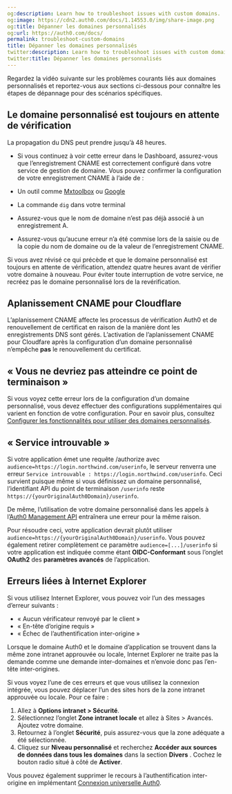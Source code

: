 ```yaml
---
og:description: Learn how to troubleshoot issues with custom domains.
og:image: https://cdn2.auth0.com/docs/1.14553.0/img/share-image.png
og:title: Dépanner les domaines personnalisés
og:url: https://auth0.com/docs/
permalink: troubleshoot-custom-domains
title: Dépanner les domaines personnalisés
twitter:description: Learn how to troubleshoot issues with custom domains.
twitter:title: Dépanner les domaines personnalisés
---
```


Regardez la vidéo suivante sur les problèmes courants liés aux domaines personnalisés et reportez-vous aux sections ci-dessous pour connaître les étapes de dépannage pour des scénarios spécifiques.



## Le domaine personnalisé est toujours en attente de vérification

La propagation du DNS peut prendre jusqu’à 48 heures.

* Si vous continuez à voir cette erreur dans le Dashboard, assurez-vous que l’enregistrement CNAME est correctement configuré dans votre service de gestion de domaine. Vous pouvez confirmer la configuration de votre enregistrement CNAME à l’aide de :

* Un outil comme [Mxtoolbox](https://mxtoolbox.com/DNSLookup.aspx) ou [Google](https://dns.google.com)
* La commande `dig` dans votre terminal
* Assurez-vous que le nom de domaine n’est pas déjà associé à un enregistrement A.
* Assurez-vous qu’aucune erreur n’a été commise lors de la saisie ou de la copie du nom de domaine ou de la valeur de l’enregistrement CNAME.

Si vous avez révisé ce qui précède et que le domaine personnalisé est toujours en attente de vérification, attendez quatre heures avant de vérifier votre domaine à nouveau. Pour éviter toute interruption de votre service, ne recréez pas le domaine personnalisé lors de la revérification.

## Aplanissement CNAME pour Cloudflare



L’aplanissement CNAME affecte les processus de vérification Auth0 et de renouvellement de certificat en raison de la manière dont les enregistrements DNS sont gérés. L’activation de l’aplanissement CNAME pour Cloudfare après la configuration d’un domaine personnalisé n’empêche **pas** le renouvellement du certificat.



## « Vous ne devriez pas atteindre ce point de terminaison »

Si vous voyez cette erreur lors de la configuration d’un domaine personnalisé, vous devez effectuer des configurations supplémentaires qui varient en fonction de votre configuration. Pour en savoir plus, consultez [Configurer les fonctionnalités pour utiliser des domaines personnalisés](/custom-domains/configure-features-to-use-custom-domains).

## « Service introuvable »

Si votre application émet une requête /authorize avec `audience=https://login.northwind.com/userinfo`, le serveur renverra une erreur `Service introuvable : https://login.northwind.com/userinfo`. Ceci survient puisque même si vous définissez un domaine personnalisé, l’identifiant API du point de terminaison `/userinfo` reste `https://{yourOriginalAuth0Domain}/userinfo`.

De même, l’utilisation de votre domaine personnalisé dans les appels à l’[Auth0 Management API](/api/management/v2) entraînera une erreur pour la même raison.

Pour résoudre ceci, votre application devrait plutôt utiliser `audience=https://{yourOriginalAuth0Domain}/userinfo`. Vous pouvez également retirer complètement ce paramètre `audience=[...]/userinfo` si votre application est indiquée comme étant **OIDC-Conformant** sous l’onglet **OAuth2** des **paramètres avancés** de l’application.

## Erreurs liées à Internet Explorer

Si vous utilisez Internet Explorer, vous pouvez voir l’un des messages d’erreur suivants :

* « Aucun vérificateur renvoyé par le client »
* « En-tête d’origine requis »
* « Échec de l’authentification inter-origine »

Lorsque le domaine Auth0 et le domaine d’application se trouvent dans la même zone intranet approuvée ou locale, Internet Explorer ne traite pas la demande comme une demande inter-domaines et n’envoie donc pas l’en-tête inter-origines.

Si vous voyez l’une de ces erreurs et que vous utilisez la connexion intégrée, vous pouvez déplacer l’un des sites hors de la zone intranet approuvée ou locale. Pour ce faire :

1. Allez à **Options intranet > Sécurité**.
2. Sélectionnez l’onglet **Zone intranet locale**  et allez à Sites > Avancés. Ajoutez votre domaine.
3. Retournez à l’onglet **Sécurité**, puis assurez-vous que la zone adéquate a été sélectionnée.
4. Cliquez sur **Niveau personnalisé** et recherchez **Accéder aux sources de données dans tous les domaines** dans la section **Divers** . Cochez le bouton radio situé à côté de **Activer**.

Vous pouvez également supprimer le recours à l’authentification inter-origine en implémentant [Connexion universelle Auth0](/login/universal-login).